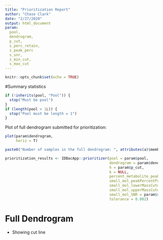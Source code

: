 ```yaml
---
title: "Prioritization Report"
author: "Chase Clark"
date: "2/27/2020"
output: html_document
param:
  pool,
  dendrogram, 
  p_cut,
  s_perc_retain,
  s_peak_perc
  s_snr,
  s_min_cut,
  s_max_cut
---
```


```r
knitr::opts_chunk$set(echo = TRUE)
```


#Summary statistics

```r
if (!inherits(pool, "Pool")) {
  stop("Must be pool")
}
if (length(pool > 1L)) {
  stop("Pool must be length = 1")
}
```

Plot of full dendrogram submitted for prioritization:
```r
plot(param$dendrogram,
     horiz = T)
```



```r
paste0("Number of samples in the full dendrogram: ", attributes(a)$members)
```








```r

prioritization_results <- IDBacApp::prioritizer(pool = param$pool,
                                                dendrogram = param$dendrogram,
                                                h = param$p_cut,
                                                k = NULL,
                                                percent_metabolite_peaks = param$s_perc_retain,
                                                small_mol_peakPercentPresence = param$s_peak_perc,
                                                small_mol_lowerMassCutoff = param$s_min_cut,
                                                small_mol_upperMassCutoff = param$s_max_cut,
                                                small_mol_SNR = param$s_snr,
                                                tolerance = 0.002)

```



# Full Dendrogram
  - Showing cut line


